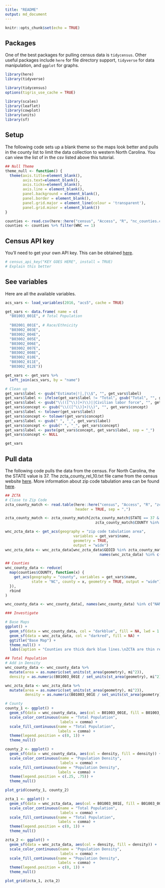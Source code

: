 ```yaml
---
title: "README"
output: md_document
---
```


```r
knitr::opts_chunk$set(echo = TRUE)
```

## Packages

One of the best packages for pulling census data is `tidycensus`.  Other useful packages include `here` for file directory support, `tidyverse` for data manipulation, and `ggplot` for graphs.

```r
library(here)
library(tidyverse)

library(tidycensus)
options(tigris_use_cache = TRUE)

library(scales)
library(leaflet)
library(cowplot)
library(units)
library(sf)
```

## Setup

The following code sets up a blank theme so the maps look better and pulls in the county list to limit the data collection to western North Carolina.  You can view the list of in the csv listed above this tutorial.

```r
## Null Theme
theme_null <- function() {
  theme(axis.title=element_blank(),
        axis.text=element_blank(),
        axis.ticks=element_blank(),
        axis.line = element_blank(),
        panel.background = element_blank(),
        panel.border = element_blank(),
        panel.grid.major = element_line(colour = 'transparent'),
        panel.grid.minor = element_blank())
}

counties <- read.csv(here::here("census", "Access", "R", "nc_counties.csv"))
counties <- counties %>% filter(WNC == 1)
```

## Census API key

You'll need to get your own API key.  This can be obtained [here](https://api.census.gov/data/key_signup.html).

```r
# census_api_key("KEY GOES HERE", install = TRUE)
# Explain this better
```

## See variables

Here are all the available variables.

```r
acs_vars <- load_variables(2016, "acs5", cache = TRUE)

get_vars <- data.frame( name = c(
  "B01003_001E", # Total Population
  
  "B02001_001E", # Race/Ethnicity
  "B03002_003E",
  "B03002_004E",
  "B03002_005E",
  "B03002_006E",
  "B03002_007E",
  "B03002_008E",
  "B03002_010E",
  "B03002_011E",
  "B03002_012E"))

get_vars <- get_vars %>%
  left_join(acs_vars, by = "name")

# Clean up
get_vars$label <- gsub("Estimate|!|,|\\$", "", get_vars$label)
get_vars$label <- ifelse(get_vars$label != "Total", gsub("Total", "", get_vars$label), get_vars$label)
get_vars$label <- gsub("\\(([^\\)]+)\\)||Civilian labor force", "", get_vars$label)
get_vars$concept <- gsub("\\(([^\\)]+)\\)", "", get_vars$concept)
get_vars$label <- tolower(get_vars$label)
get_vars$concept <- tolower(get_vars$concept)
get_vars$label <- gsub(" ", "_", get_vars$label)
get_vars$concept <- gsub(" ", "_", get_vars$concept)
get_vars$label <- paste(get_vars$concept, get_vars$label, sep = "_")
get_vars$concept <- NULL

get_vars
```

## Pull data

The following code pulls the data from the census.  For North Carolina, the the STATE value is 37.  The zcta_county_rel_10.txt file came from the census website [here](https://www.census.gov/geo/maps-data/data/zcta_rel_layout.html).  More information about zip code tabulation area can be found [here](https://www.census.gov/geo/reference/zctas.html).

```r
## ZCTA
# Close to Zip Code
zcta_county_match <- read.table(here::here("census", "Access", "R", "zcta_county_rel_10.txt"), # Get this file from census website
                                header = TRUE, sep = ",")

zcta_county_match <- zcta_county_match[zcta_county_match$STATE == 37 &
                                         zcta_county_match$COUNTY %in% counties$COUNTYFP, ]

wnc_zcta_data <- get_acs(geography = "zip code tabulation area",
                               variables = get_vars$name,
                               geometry = TRUE,
                               output = "wide")
wnc_zcta_data <- wnc_zcta_data[wnc_zcta_data$GEOID %in% zcta_county_match$ZCTA5,
                                           names(wnc_zcta_data) %in% c("NAME", "GEOID", "geometry", get_vars$name)]

## Counties
wnc_county_data <- reduce(
  map(counties$COUNTY, function(x) {
    get_acs(geography = "county", variables = get_vars$name,
            state = "NC", county = x, geometry = TRUE, output = "wide")
  }),
  rbind
)

wnc_county_data <- wnc_county_data[, names(wnc_county_data) %in% c("NAME", "GEOID", "geometry", get_vars$name)]
```

```r
### Investigate

# Base Maps
ggplot() +
  geom_sf(data = wnc_county_data, col = "darkblue", fill = NA, lwd = 1.5) +
  geom_sf(data = wnc_zcta_data, col = "darkred", fill = NA) +
  ggtitle("Base Map") +
  theme_null() +
  labs(caption = "Counties are thick dark blue lines.\nZCTA are thin red lines.")

## Total Population
# Add in Density
wnc_county_data <- wnc_county_data %>%
  mutate(area = as.numeric(set_units(st_area(geometry), mi^2)),
  density = as.numeric(B01003_001E / set_units(st_area(geometry), mi^2)))

wnc_zcta_data <- wnc_zcta_data %>%
  mutate(area = as.numeric(set_units(st_area(geometry), mi^2)),
         density = as.numeric(B01003_001E / set_units(st_area(geometry), mi^2)))

# County
county_1 <- ggplot() +
  geom_sf(data = wnc_county_data, aes(col = B01003_001E, fill = B01003_001E)) +
  scale_color_continuous(name = "Total Population",
                         labels = comma) +
  scale_fill_continuous(name = "Total Population",
                        labels = comma) +
  theme(legend.position = c(0, 1)) +
  theme_null()

county_2 <- ggplot() +
  geom_sf(data = wnc_county_data, aes(col = density, fill = density)) +
  scale_color_continuous(name = "Population Density",
                         labels = comma) +
  scale_fill_continuous(name = "Population Density",
                        labels = comma) +
  theme(legend.position = c(.25, .75)) +
  theme_null()

plot_grid(county_1, county_2)

zcta_1 <- ggplot() +
  geom_sf(data = wnc_zcta_data, aes(col = B01003_001E, fill = B01003_001E)) +
  scale_color_continuous(name = "Total Population",
                         labels = comma) +
  scale_fill_continuous(name = "Total Population",
                        labels = comma) +
  theme(legend.position = c(0, 1)) +
  theme_null()

zcta_2 <- ggplot() +
  geom_sf(data = wnc_zcta_data, aes(col = density, fill = density)) +
  scale_color_continuous(name = "Population Density",                         
                         labels = comma) +  
  scale_fill_continuous(name = "Population Density",
                        labels = comma) +  
  theme(legend.position = c(0, 1)) +  
  theme_null()

plot_grid(zcta_1, zcta_2)
```
